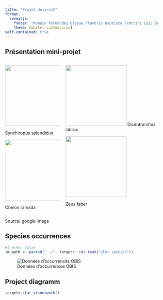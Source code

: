 ```yaml
---
title: "Projet délirant"
format:
  revealjs: 
    footer: "Romain fernandez Ulysse Flandrin Baptiste Frattini Loic Sanchez"
    theme: [white, custom.scss]
self-contained: true
---
```


## Présentation mini-projet

:::: {.columns}

::: {.column}

![](images/synchiropus-splendidus.jpeg){height="200"}

[Synchiropus splendidus]{.small}

![](images/chelon-ramada.jpeg){height="200"}

[Chelon ramada]{.small}

:::

::: {.column}

![](images/Dicentrarchus-labrax.jpeg){height="200"}
[Dicentrarchus labrax]{.small}

![](images/Zeus-faber.jpeg){height="200"}

[Zeus faber]{.small}

:::


::::

::: footer
Source: google image
:::



## Species occurrences

```r
#| echo: false
im_path <- paste0("../", targets::tar_read("plot_species"))
```


![Données d'occurrences OBIS](`r im_path`)  


## Project diagramm

```r
targets::tar_visnetwork()
```
